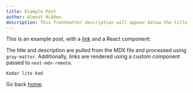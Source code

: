 ```yaml
---
title: Example Post
author: Almost Hidden
description: This frontmatter description will appear below the title
---
```


This is an example post, with a [link](https://nextjs.org) and a React component:


The title and description are pulled from the MDX file and processed using `gray-matter`. Additionally, links are rendered using a custom component passed to `next-mdx-remote`.

```
Kodar lite kod
```

Go back [home](/).
